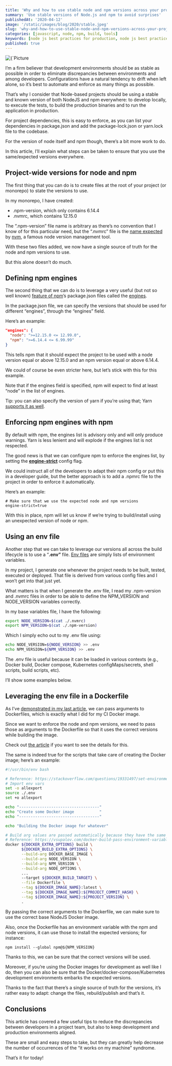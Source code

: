```yaml
---
title: 'Why and how to use stable node and npm versions across your project & team'
summary: 'Use stable versions of Node.js and npm to avoid surprises'
publishedAt: '2020-04-12'
image: '/static/images/blog/2020/stable.jpeg'
slug: 'why-and-how-to-use-stable-node-and-npm-versions-across-your-project-and-team'
categories: [javascript, node, npm, build, tools]
keywords: [node js best practices for production, node js best practices, javascript, node, npm]
published: true
---
```


<BlogPostCenteredContent>
  <Image
    alt={`Picture courtesy of @veverkolog: https://unsplash.com/@veverkolog`}
    src={`/static/images/blog/2020/stable.jpeg`}
    width={2400}
    height={1600}
    priority
  />
</BlogPostCenteredContent>

I’m a firm believer that development environments should be as stable as possible in order to eliminate discrepancies between environments and among developers. Configurations have a natural tendency to drift when left alone, so it’s best to automate and enforce as many things as possible.

That’s why I consider that Node-based projects should be using a stable and known version of both NodeJS and npm everywhere: to develop locally, to execute the tests, to build the production binaries and to run the application in production.

For project dependencies, this is easy to enforce, as you can list your dependencies in package.json and add the package-lock.json or yarn.lock file to the codebase.

For the version of node itself and npm though, there’s a bit more work to do.

In this article, I’ll explain what steps can be taken to ensure that you use the same/expected versions everywhere.

## Project-wide versions for node and npm

The first thing that you can do is to create files at the root of your project (or monorepo) to state the versions to use.

In my monorepo, I have created:

- .npm-version, which only contains 6.14.4
- .nvmrc, which contains 12.15.0

The “.npm-version” file name is arbitrary as there’s no convention that I know of for this particular need, but the “.nvmrc” file is the [name expected](https://github.com/nvm-sh/nvm#nvmrc) by [nvm](https://github.com/nvm-sh/nvm), a famous node version management tool.

With these two files added, we now have a single source of truth for the node and npm versions to use.

But this alone doesn’t do much.

## Defining npm engines

The second thing that we can do is to leverage a very useful (but not so well known) [feature of npm](https://docs.npmjs.com/files/package.json#engines)’s package.json files called the [engines](https://docs.npmjs.com/files/package.json#engines).

In the package.json file, we can specify the versions that should be used for different “engines”, through the “engines” field.

Here’s an example:

```json
"engines": {
  "node": ">=12.15.0 <= 12.99.0",
  "npm": ">=6.14.4 <= 6.99.99"
}
```

This tells npm that it should expect the project to be used with a node version equal or above 12.15.0 and an npm version equal or above 6.14.4.

We could of course be even stricter here, but let’s stick with this for this example.

Note that if the engines field is specified, npm will expect to find at least “node” in the list of engines.

Tip: you can also specify the version of yarn if you’re using that; Yarn [supports it as well](https://classic.yarnpkg.com/en/docs/package-json/#toc-engines).

## Enforcing npm engines with npm

By default with npm, the engines list is advisory only and will only produce warnings. Yarn is less lenient and will explode if the engines list is not respected.

The good news is that we can configure npm to enforce the engines list, by setting the [**engine-strict**](https://docs.npmjs.com/misc/config#engine-strict) config flag.

We could instruct all of the developers to adapt their npm config or put this in a developer guide, but the better approach is to add a .npmrc file to the project in order to enforce it automatically.

Here’s an example:

```
# Make sure that we use the expected node and npm versions
engine-strict=true
```

With this in place, npm will let us know if we’re trying to build/install using an unexpected version of node or npm.

## Using an env file

Another step that we can take to leverage our versions all across the build lifecycle is to use a “**.env”** file. [Env files](https://docs.docker.com/compose/env-file/) are simply lists of environment variables.

In my project, I generate one whenever the project needs to be built, tested, executed or deployed. That file is derived from various config files and I won’t get into that just yet.

What matters is that when I generate the .env file, I read my .npm-version and .nvmrc files in order to be able to define the NPM_VERSION and NODE_VERSION variables correctly.

In my base variables file, I have the following:

```bash
export NODE_VERSION=$(cat ./.nvmrc)
export NPM_VERSION=$(cat ./.npm-version)
```

Which I simply echo out to my .env file using:

```bash
echo NODE_VERSION=${NODE_VERSION} >> .env
echo NPM_VERSION=${NPM_VERSION} >> .env
```

The .env file is useful because it can be loaded in various contexts (e.g., Docker build, Docker compose, Kubernetes configMaps/secrets, shell scripts, build scripts, etc).

I’ll show some examples below.

## Leveraging the env file in a Dockerfile

As I’ve [demonstrated in my last article](https://medium.com/@dSebastien/speeding-up-your-ci-cd-build-times-with-a-custom-docker-image-3bfaac4e0479), we can pass arguments to Dockerfiles, which is exactly what I did for my CI Docker image.

Since we want to enforce the node and npm versions, we need to pass those as arguments to the Dockerfile so that it uses the correct versions while building the image.

Check out [the article](https://medium.com/@dSebastien/speeding-up-your-ci-cd-build-times-with-a-custom-docker-image-3bfaac4e0479) if you want to see the details for this.

The same is indeed true for the scripts that take care of creating the Docker image; here’s an example:

```bash
#!/usr/bin/env bash

# Reference: https://stackoverflow.com/questions/19331497/set-environment-variables-from-file-of-key-value-pairs
# Import env vars
set -o allexport
source ./.env
set +o allexport

echo "-----------------------------------"
echo "Create some Docker image           "
echo "-----------------------------------"

echo "Building the Docker image for whatever"

# Build arg values are passed automatically because they have the same name in the Dockerfile
# Reference: https://vsupalov.com/docker-build-pass-environment-variables/#using-host-environment-variable-values-to-set-args
docker ${DOCKER_EXTRA_OPTIONS} build \
       ${DOCKER_BUILD_EXTRA_OPTIONS} \
       --build-arg DOCKER_BASE_IMAGE \
       --build-arg NODE_VERSION \
       --build-arg NPM_VERSION \
       --build-arg NODE_OPTIONS \
       ...
       --target ${DOCKER_BUILD_TARGET} \
       --file Dockerfile \
       --tag ${DOCKER_IMAGE_NAME}:latest \
       --tag ${DOCKER_IMAGE_NAME}:${PROJECT_COMMIT_HASH} \
       --tag ${DOCKER_IMAGE_NAME}:${PROJECT_VERSION} \
       .
```

By passing the correct arguments to the Dockerfile, we can make sure to use the correct base NodeJS Docker image.

Also, once the Dockerfile has an environment variable with the npm and node versions, it can use those to install the expected versions; for instance:

```
npm install --global npm@${NPM_VERSION}
```

Thanks to this, we can be sure that the correct versions will be used.

Moreover, if you’re using the Docker images for development as well like I do, then you can also be sure that the Docker/docker-compose/Kubernetes development environments embarks the expected versions.

Thanks to the fact that there’s a single source of truth for the versions, it’s rather easy to adapt: change the files, rebuild/publish and that’s it.

## Conclusions

This article has covered a few useful tips to reduce the discrepancies between developers in a project team, but also to keep development and production environments aligned.

These are small and easy steps to take, but they can greatly help decrease the number of occurrences of the “it works on my machine” syndrome.

That’s it for today!

<BlogPostSignature />
